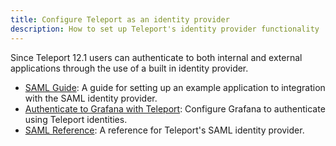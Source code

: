 ```yaml
---
title: Configure Teleport as an identity provider
description: How to set up Teleport's identity provider functionality
---
```


Since Teleport 12.1 users can authenticate to both internal and external applications
through the use of a built in identity provider.

- [SAML Guide](./idps/saml-guide.mdx): A guide for setting up an example application to integration with the SAML identity provider.
- [Authenticate to Grafana with Teleport](./idps/saml-grafana.mdx): Configure Grafana to authenticate using Teleport identities.
- [SAML Reference](./idps/saml-reference.mdx): A reference for Teleport's SAML identity provider.
